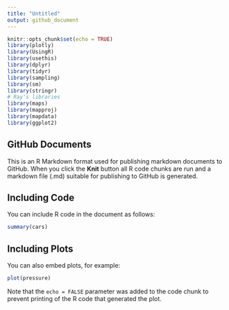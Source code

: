```yaml
---
title: "Untitled"
output: github_document
---
```


```r
knitr::opts_chunk$set(echo = TRUE)
library(plotly)
library(UsingR)
library(usethis)
library(dplyr)
library(tidyr)
library(sampling)
library(sm)
library(stringr)
# Ray's libraries
library(maps)
library(mapproj)
library(mapdata)
library(ggplot2)

```

## GitHub Documents

This is an R Markdown format used for publishing markdown documents to GitHub. When you click the **Knit** button all R code chunks are run and a markdown file (.md) suitable for publishing to GitHub is generated.

## Including Code

You can include R code in the document as follows:

```r
summary(cars)
```

## Including Plots

You can also embed plots, for example:

```r
plot(pressure)
```

Note that the `echo = FALSE` parameter was added to the code chunk to prevent printing of the R code that generated the plot.
